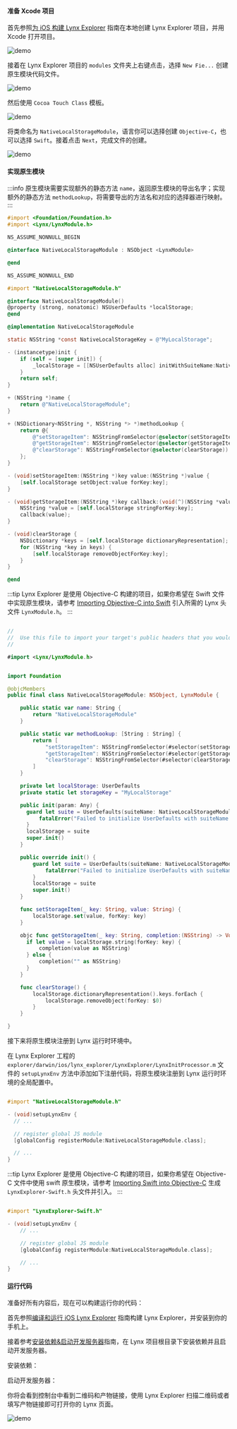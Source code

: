 
#### 准备 Xcode 项目

首先参照[为 iOS 构建 Lynx Explorer](https://github.com/lynx-family/lynx/tree/develop/explorer/darwin/ios) 指南在本地创建 Lynx Explorer 项目，并用 Xcode 打开项目。

![demo](https://lf-lynx.tiktok-cdns.com/obj/lynx-artifacts-oss-sg/lynx-website/assets/doc/native-modules-ios-step1.png)

接着在 Lynx Explorer 项目的 `modules` 文件夹上右键点击，选择 `New Fie...` 创建原生模块代码文件。

![demo](https://lf-lynx.tiktok-cdns.com/obj/lynx-artifacts-oss-sg/lynx-website/assets/doc/native-modules-ios-step2.png)

然后使用 `Cocoa Touch Class` 模板。

![demo](https://lf-lynx.tiktok-cdns.com/obj/lynx-artifacts-oss-sg/lynx-website/assets/doc/native-modules-ios-step3.png)

将类命名为 `NativeLocalStorageModule`，语言你可以选择创建 `Objective-C`，也可以选择 `Swift`。接着点击 `Next`，完成文件的创建。

![demo](https://lf-lynx.tiktok-cdns.com/obj/lynx-artifacts-oss-sg/lynx-website/assets/doc/native-modules-ios-step4.png)

#### 实现原生模块

:::info
原生模块需要实现额外的静态方法 `name`，返回原生模块的导出名字；实现额外的静态方法 `methodLookup`，将需要导出的方法名和对应的选择器进行映射。
:::

<Tabs groupId='native-module'>
<Tab label="Objective-C">

```objective-c {6} title="explorer/darwin/ios/lynx_explorer/LynxExplorer/modules/NativeLocalStorageModule.h"
#import <Foundation/Foundation.h>
#import <Lynx/LynxModule.h>

NS_ASSUME_NONNULL_BEGIN

@interface NativeLocalStorageModule : NSObject <LynxModule>

@end

NS_ASSUME_NONNULL_END
```

<CodeFold height={360} toggle>

```objective-c {18-20,22-27} title="explorer/darwin/ios/lynx_explorer/LynxExplorer/modules/NativeLocalStorageModule.m"
#import "NativeLocalStorageModule.h"

@interface NativeLocalStorageModule()
@property (strong, nonatomic) NSUserDefaults *localStorage;
@end

@implementation NativeLocalStorageModule

static NSString *const NativeLocalStorageKey = @"MyLocalStorage";

- (instancetype)init {
    if (self = [super init]) {
        _localStorage = [[NSUserDefaults alloc] initWithSuiteName:NativeLocalStorageKey];
    }
    return self;
}

+ (NSString *)name {
    return @"NativeLocalStorageModule";
}

+ (NSDictionary<NSString *, NSString *> *)methodLookup {
    return @{
        @"setStorageItem": NSStringFromSelector(@selector(setStorageItem:value:)),
        @"getStorageItem": NSStringFromSelector(@selector(getStorageItem:callback:)),
        @"clearStorage": NSStringFromSelector(@selector(clearStorage))
    };
}

- (void)setStorageItem:(NSString *)key value:(NSString *)value {
    [self.localStorage setObject:value forKey:key];
}

- (void)getStorageItem:(NSString *)key callback:(void(^)(NSString *value)) callback{
    NSString *value = [self.localStorage stringForKey:key];
    callback(value);
}

- (void)clearStorage {
    NSDictionary *keys = [self.localStorage dictionaryRepresentation];
    for (NSString *key in keys) {
        [self.localStorage removeObjectForKey:key];
    }
}

@end
```
</CodeFold>

</Tab>
<Tab label="Swift">


:::tip
Lynx Explorer 是使用 Objective-C 构建的项目，如果你希望在 Swift 文件中实现原生模块，请参考 [Importing Objective-C into Swift](https://developer.apple.com/documentation/swift/importing-objective-c-into-swift) 引入所需的 Lynx 头文件 `LynxModule.h`。
:::

```swift title="explorer/darwin/ios/lynx_explorer/LynxExplorer/modules/LynxExplorer-Bridging-Header.h"

//
//  Use this file to import your target's public headers that you would like to expose to Swift.
//

#import <Lynx/LynxModule.h>


```

<CodeFold height={360} toggle>

```swift {6-8,10-16} title="explorer/darwin/ios/lynx_explorer/LynxExplorer/modules/NativeLocalStorageModule.swift"

import Foundation

@objcMembers
public final class NativeLocalStorageModule: NSObject, LynxModule {

    public static var name: String {
        return "NativeLocalStorageModule"
    }

    public static var methodLookup: [String : String] {
        return [
            "setStorageItem": NSStringFromSelector(#selector(setStorageItem(_:value:))),
            "getStorageItem": NSStringFromSelector(#selector(getStorageItem(_:completion:))),
            "clearStorage": NSStringFromSelector(#selector(clearStorage))
        ]
    }

    private let localStorage: UserDefaults
    private static let storageKey = "MyLocalStorage"

    public init(param: Any) {
      guard let suite = UserDefaults(suiteName: NativeLocalStorageModule.storageKey) else {
          fatalError("Failed to initialize UserDefaults with suiteName: \(NativeLocalStorageModule.storageKey)")
      }
      localStorage = suite
      super.init()
    }

    public override init() {
        guard let suite = UserDefaults(suiteName: NativeLocalStorageModule.storageKey) else {
            fatalError("Failed to initialize UserDefaults with suiteName: \(NativeLocalStorageModule.storageKey)")
        }
        localStorage = suite
        super.init()
    }

    func setStorageItem(_ key: String, value: String) {
        localStorage.set(value, forKey: key)
    }

    objc func getStorageItem(_ key: String, completion:(NSString) -> Void) {
      if let value = localStorage.string(forKey: key) {
          completion(value as NSString)
      } else {
          completion("" as NSString)
      }
    }

    func clearStorage() {
        localStorage.dictionaryRepresentation().keys.forEach {
            localStorage.removeObject(forKey: $0)
        }
    }

}

```

</CodeFold>


</Tab>
</Tabs>

接下来将原生模块注册到 Lynx 运行时环境中。

在 Lynx Explorer 工程的 `explorer/darwin/ios/lynx_explorer/LynxExplorer/LynxInitProcessor.m` 文件的 `setupLynxEnv` 方法中添加如下注册代码，将原生模块注册到 Lynx 运行时环境的全局配置中。



<Tabs groupId='native-module'>
<Tab label="Objective-C">

```objective-c {7} title="explorer/darwin/ios/lynx_explorer/LynxExplorer/LynxInitProcessor.m"

#import "NativeLocalStorageModule.h"

- (void)setupLynxEnv {
  // ...

  // register global JS module
  [globalConfig registerModule:NativeLocalStorageModule.class];

  // ...
}
```

</Tab>
<Tab label="Swift">

:::tip
Lynx Explorer 是使用 Objective-C 构建的项目，如果你希望在 Objective-C 文件中使用 swift 原生模块，请参考 [Importing Swift into Objective-C](https://developer.apple.com/documentation/swift/importing-swift-into-objective-c) 生成 `LynxExplorer-Swift.h` 头文件并引入。
:::

```objective-c {7} title="explorer/darwin/ios/lynx_explorer/LynxExplorer/LynxInitProcessor.m"

#import "LynxExplorer-Swift.h"

- (void)setupLynxEnv {
    // ...

    // register global JS module
    [globalConfig registerModule:NativeLocalStorageModule.class];

    // ...
}
```
</Tab>
</Tabs>


#### 运行代码

准备好所有内容后，现在可以构建运行你的代码：

首先参照[编译和运行 iOS Lynx Explorer](https://github.com/lynx-family/lynx/tree/develop/explorer/darwin/ios#build-ios-app) 指南构建 Lynx Explorer，并安装到你的手机上。

接着参考[安装依赖&启动开发服务器](../start/quick-start#安装)指南，在 Lynx 项目根目录下安装依赖并且启动开发服务器。

安装依赖：

<PackageManagerTabs command="install" />

启动开发服务器：

<PackageManagerTabs command="run dev" />

你将会看到控制台中看到二维码和产物链接，使用 Lynx Explorer 扫描二维码或者填写产物链接即可打开你的 Lynx 页面。

![demo](https://lf-lynx.tiktok-cdns.com/obj/lynx-artifacts-oss-sg/lynx-website/assets/doc/native-modules-demo-ios-en.gif)
